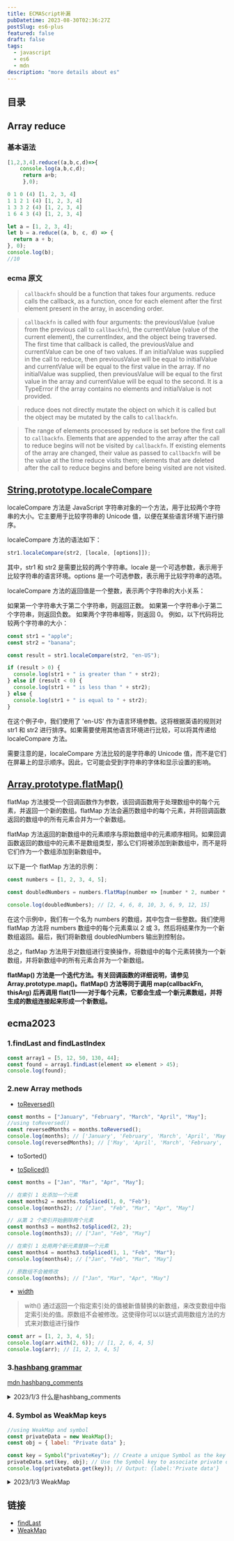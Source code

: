 ```yaml
---
title: ECMAScript补漏
pubDatetime: 2023-08-30T02:36:27Z
postSlug: es6-plus
featured: false
draft: false
tags:
  - javascript
  - es6
  - mdn
description: "more details about es"
---
```


## 目录

## Array reduce

### 基本语法

```js
[1,2,3,4].reduce((a,b,c,d)=>{
    console.log(a,b,c,d);
     return a+b;
     },0);

0 1 0 (4) [1, 2, 3, 4]
1 1 2 1 (4) [1, 2, 3, 4]
1 3 3 2 (4) [1, 2, 3, 4]
1 6 4 3 (4) [1, 2, 3, 4]
```

```js
let a = [1, 2, 3, 4];
let b = a.reduce((a, b, c, d) => {
  return a + b;
}, 0);
console.log(b);
//10
```

### ecma 原文

> `callbackfn` should be a function that takes four arguments. reduce calls the callback, as a
> function, once for each element after the first element present in the array, in ascending order.

> `callbackfn` is called with four arguments: the previousValue (value from the previous call to
> `callbackfn`), the currentValue (value of the current element), the currentIndex, and the object
> being traversed. The first time that callback is called, the previousValue and currentValue can
> be one of two values. If an initialValue was supplied in the call to reduce, then previousValue
> will be equal to initialValue and currentValue will be equal to the first value in the array. If no
> initialValue was supplied, then previousValue will be equal to the first value in the array and
> currentValue will be equal to the second. It is a TypeError if the array contains no elements
> and initialValue is not provided.

> reduce does not directly mutate the object on which it is called but the object may be mutated by the calls
> to `callbackfn`.

> The range of elements processed by reduce is set before the first call to `callbackfn`. Elements that are
> appended to the array after the call to reduce begins will not be visited by `callbackfn`. If existing elements
> of the array are changed, their value as passed to `callbackfn` will be the value at the time reduce visits
> them; elements that are deleted after the call to reduce begins and before being visited are not visited.

## [String.prototype.localeCompare](https://developer.mozilla.org/zh-CN/docs/Web/JavaScript/Reference/Global_Objects/String/localeCompare)

localeCompare 方法是 JavaScript 字符串对象的一个方法，用于比较两个字符串的大小。它主要用于比较字符串的 Unicode 值，以便在某些语言环境下进行排序。

localeCompare 方法的语法如下：

```js
str1.localeCompare(str2, [locale, [options]]);
```

其中，str1 和 str2 是需要比较的两个字符串。locale 是一个可选参数，表示用于比较字符串的语言环境。options 是一个可选参数，表示用于比较字符串的选项。

localeCompare 方法的返回值是一个整数，表示两个字符串的大小关系：

如果第一个字符串大于第二个字符串，则返回正数。
如果第一个字符串小于第二个字符串，则返回负数。
如果两个字符串相等，则返回 0。
例如，以下代码将比较两个字符串的大小：

```js
const str1 = "apple";
const str2 = "banana";

const result = str1.localeCompare(str2, "en-US");

if (result > 0) {
  console.log(str1 + " is greater than " + str2);
} else if (result < 0) {
  console.log(str1 + " is less than " + str2);
} else {
  console.log(str1 + " is equal to " + str2);
}
```

在这个例子中，我们使用了 'en-US' 作为语言环境参数。这将根据英语的规则对 str1 和 str2 进行排序。如果需要使用其他语言环境进行比较，可以将其传递给 localeCompare 方法。

需要注意的是，localeCompare 方法比较的是字符串的 Unicode 值，而不是它们在屏幕上的显示顺序。因此，它可能会受到字符串的字体和显示设置的影响。

## [Array.prototype.flatMap()](https://developer.mozilla.org/zh-CN/docs/Web/JavaScript/Reference/Global_Objects/Array/flatMap)

flatMap 方法接受一个回调函数作为参数，该回调函数用于处理数组中的每个元素，并返回一个新的数组。flatMap 方法会遍历数组中的每个元素，并将回调函数返回的数组中的所有元素合并为一个新数组。

flatMap 方法返回的新数组中的元素顺序与原始数组中的元素顺序相同。如果回调函数返回的数组中的元素不是数组类型，那么它们将被添加到新数组中，而不是将它们作为一个数组添加到新数组中。

以下是一个 flatMap 方法的示例：

```js
const numbers = [1, 2, 3, 4, 5];

const doubledNumbers = numbers.flatMap(number => [number * 2, number * 3]);

console.log(doubledNumbers); // [2, 4, 6, 8, 10, 3, 6, 9, 12, 15]
```

在这个示例中，我们有一个名为 numbers 的数组，其中包含一些整数。我们使用 flatMap 方法将 numbers 数组中的每个元素乘以 2 或 3，然后将结果作为一个新数组返回。最后，我们将新数组 doubledNumbers 输出到控制台。

总之，flatMap 方法用于对数组进行变换操作，将数组中的每个元素转换为一个新数组，并将新数组中的所有元素合并为一个新数组。

**flatMap() 方法是一个迭代方法。有关回调函数的详细说明，请参见 Array.prototype.map()。flatMap() 方法等同于调用 map(callbackFn, thisArg) 后再调用 flat(1)——对于每个元素，它都会生成一个新元素数组，并将生成的数组连接起来形成一个新数组。**

## ecma2023

### 1.findLast and findLastIndex

```js
const array1 = [5, 12, 50, 130, 44];
const found = array1.findLast(element => element > 45);
console.log(found);
```

### 2.new Array methods

- [toReversed()](https://developer.mozilla.org/zh-CN/docs/Web/JavaScript/Reference/Global_Objects/Array/toReversed)

```js
const months = ["January", "February", "March", "April", "May"];
//using toReversed()
const reversedMonths = months.toReversed();
console.log(months); // ['January', 'February', 'March', 'April', 'May']; // Original array remains unchanged
console.log(reversedMonths); // ['May', 'April', 'March', 'February', 'January'];
```

- toSorted()

- [toSpliced()](https://developer.mozilla.org/zh-CN/docs/Web/JavaScript/Reference/Global_Objects/Array/toSpliced)

```js
const months = ["Jan", "Mar", "Apr", "May"];

// 在索引 1 处添加一个元素
const months2 = months.toSpliced(1, 0, "Feb");
console.log(months2); // ["Jan", "Feb", "Mar", "Apr", "May"]

// 从第 2 个索引开始删除两个元素
const months3 = months2.toSpliced(2, 2);
console.log(months3); // ["Jan", "Feb", "May"]

// 在索引 1 处用两个新元素替换一个元素
const months4 = months3.toSpliced(1, 1, "Feb", "Mar");
console.log(months4); // ["Jan", "Feb", "Mar", "May"]

// 原数组不会被修改
console.log(months); // ["Jan", "Mar", "Apr", "May"]
```

- [width](https://developer.mozilla.org/zh-CN/docs/Web/JavaScript/Reference/Global_Objects/Array/with)

> with() 通过返回一个指定索引处的值被新值替换的新数组，来改变数组中指定索引处的值。原数组不会被修改。这使得你可以以链式调用数组方法的方式来对数组进行操作

```js
const arr = [1, 2, 3, 4, 5];
console.log(arr.with(2, 6)); // [1, 2, 6, 4, 5]
console.log(arr); // [1, 2, 3, 4, 5]
```

### 3.[hashbang grammar](https://github.com/tc39/proposal-hashbang)

[mdn hashbang_comments](https://developer.mozilla.org/en-US/docs/Web/JavaScript/Reference/Lexical_grammar#hashbang_comments)

<details>
<summary>2023/1/3 什么是hashbang_comments</summary>
<blockquote>
`hashbang`（也称为 "shebang"）在编程中指的是 `#!`，它出现在脚本文件的第一行，用于指定脚本的解释器。

在 Web 开发中，特别是在早期，`hashbang`被广泛用于指定前端框架或工具，如 JavaScript 库或框架，来处理单页面应用（SPA）的路由。当用户在浏览器中访问一个带有 `hashbang` 的 URL 时（如 `http://example.com/#!/path/to/resource`），浏览器会忽略 `#!` 之后的内容，并且只请求 `http://example.com/`。然后，JavaScript 会解析 `#!/path/to/resource` 并相应地更新页面内容，而不刷新整个页面。

例如，使用这样的 URL 可以使得 JavaScript 应用在浏览器中更加平滑地进行导航，而不需要整个页面的重新加载。

然而，随着时间的推移和 Web 标准的发展，`hashbang` 的使用逐渐减少，并被 HTML5 的`pushState`和`replaceState`方法以及新的路由管理库（如 React Router 或 Vue Router）所取代。

至于 `hashbang_comments`，这可能是一个特定的标记或指示符，但在标准的 Web 开发文献或实践中并不常见。如果你遇到了这个术语，最好参考具体的上下文或来源来了解其具体含义。

</blockquote>

</details>

### 4. Symbol as WeakMap keys

```js
//using WeakMap and symbol
const privateData = new WeakMap();
const obj = { label: "Private data" };

const key = Symbol("privateKey"); // Create a unique Symbol as the key
privateData.set(key, obj); // Use the Symbol key to associate private data
console.log(privateData.get(key)); // Output: {label:'Private data'}
```

<details>
<summary>2023/1/3 WeakMap</summary>
<blockquote>
`WeakMap` 是 JavaScript 的一个内置对象，用于存储键值对，其中键是对象，而值可以是任意类型的值。与普通的 `Map` 对象不同，`WeakMap` 的键是弱引用的，这意味着当键对象不再被引用时，它会被垃圾回收，这有助于避免内存泄漏。

以下是关于 `WeakMap` 的一些关键点：

1. **键是弱引用的**：如果一个键对象没有其他引用，那么它可能会被垃圾回收，这将导致该键值对从 `WeakMap` 中自动删除。

2. **不可迭代**：由于 `WeakMap` 的键是弱引用的，所以不能像 `Map` 那样迭代它们，也没有公开的方法或属性来获取所有键。

3. **用途**：`WeakMap` 主要用于在不干扰垃圾回收的情况下存储对象与相关数据，或者在某些情况下需要确保对象被垃圾回收的场景中。

4. **方法**：`WeakMap` 提供了 `get(key)`、`set(key, value)`、`has(key)` 和 `delete(key)` 方法，与 `Map` 的方法类似。

使用示例：

```javascript
let weakMap = new WeakMap();
let obj = {};

// 设置键值对
weakMap.set(obj, "value");

// 获取值
console.log(weakMap.get(obj)); // 输出 "value"

// 检查键是否存在
console.log(weakMap.has(obj)); // 输出 true

// 删除键值对
weakMap.delete(obj);

// 再次检查键是否存在
console.log(weakMap.has(obj)); // 输出 false
```

总之，`WeakMap` 提供了一种方式来存储对象与数据的关联，同时确保当对象不再被引用时，相关数据也可以被垃圾回收。

</blockquote>
</details>

## 链接

- [findLast](https://developer.mozilla.org/zh-CN/docs/Web/JavaScript/Reference/Global_Objects/Array/findLast)
- [WeakMap](https://developer.mozilla.org/zh-CN/docs/Web/JavaScript/Reference/Global_Objects/WeakMap)
